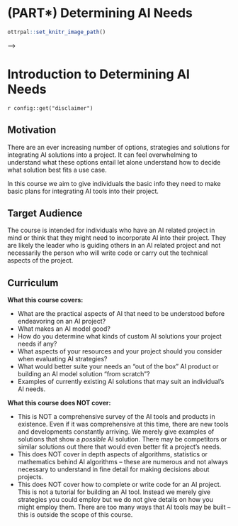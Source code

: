 
# (PART\*) Determining AI Needs {-}

```r
ottrpal::set_knitr_image_path()
```

<!-- # VIDEO Introduction to Determining AI Needs Video -->

<!-- This video introduces the 'Determining AI Needs' course. -->

<!-- <!-- <iframe width="560" height="315" src="https://www.youtube-nocookie.com/embed/ID" title="YouTube video player" frameborder="0" allow="accelerometer; autoplay; clipboard-write; encrypted-media; gyroscope; picture-in-picture" allowfullscreen></iframe> -->  -->

<!-- You can view and download the Google Slides [here](https://docs.google.com/presentation/d/1COHDxEwy9GwXAgUJLBqjDjWm-lqdKy2n3Qds4ivM4UA/edit). -->


# Introduction to Determining AI Needs

<div class = disclaimer>
`r config::get("disclaimer")`
</div>


## Motivation

There are an ever increasing number of options, strategies and solutions for integrating AI solutions into a project. It can feel overwhelming to understand what these options entail let alone understand how to decide what solution best fits a use case.

In this course we aim to give individuals the basic info they need to make basic plans for integrating AI tools into their project.

## Target Audience  

The course is intended for individuals who have an AI related project in mind or think that they might need to incorporate AI into their project. They are likely the leader who is guiding others in an AI related project and not necessarily the person who will write code or carry out the technical aspects of the project.

## Curriculum  

**What this course covers:**

- What are the practical aspects of AI that need to be understood before endeavoring on an AI project?
- What makes an AI model good?
- How do you determine what kinds of custom AI solutions your project needs if any?
- What aspects of your resources and your project should you consider when evaluating AI strategies?
- What would better suite your needs an "out of the box" AI product or building an AI model solution "from scratch"?
- Examples of currently existing AI solutions that may suit an individual's AI needs.

**What this course does NOT cover:**

- This is NOT a comprehensive survey of the AI tools and products in existence. Even if it was comprehensive at this time, there are new tools and developments constantly arriving. We merely give examples of solutions that show a *possible* AI solution. There may be competitors or similar solutions out there that would even better fit a project's needs.
- This does NOT cover in depth aspects of algorithms, statistics or mathematics behind AI algorithms -- these are numerous and not always necessary to understand in fine detail for making decisions about projects.
- This does NOT cover how to complete or write code for an AI project. This is not a tutorial for building an AI tool. Instead we merely give strategies you could employ but we do not give details on how you might employ them. There are too many ways that AI tools may be built -- this is outside the scope of this course.

